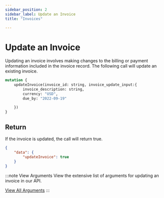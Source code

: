 ```yaml
---
sidebar_position: 2
sidebar_label: Update an Invoice
title: "Invoices"

---
```



# Update an Invoice
Updating an invoice involves making changes to the billing or payment information included in the invoice record. The following call will update an existing invoice.

```graphql title="GraphQL"
mutation {
    updateInvoice(invoice_id: string, invoice_update_input:{
        invoice_description: string,
        currency: "USD",
        due_by: "2022-09-19"

    }) 
}
```

## Return
If the invoice is updated, the call will return true.

```JSON title="JSON"
{
    "data": {
        "updateInvoice": true
    }
}
```
:::note  View Arguments
View the extensive list of arguments for updating an invoice in our API. 

<a href= "../../api/invoice#update-an-invoice" class="button button--primary button--md">View All Arguments</a>
:::
